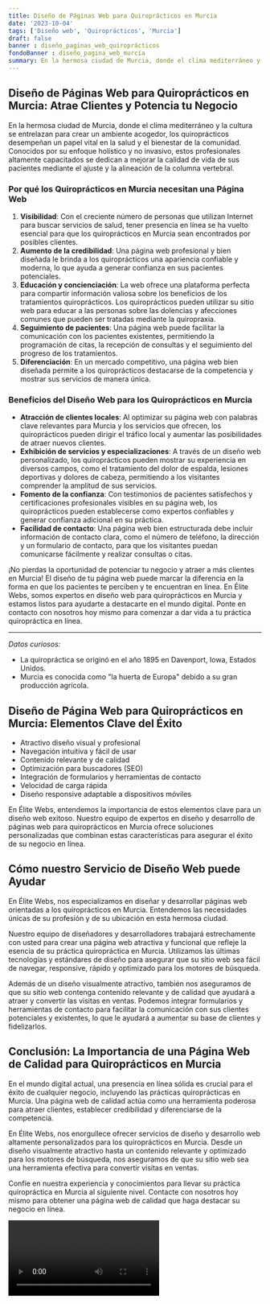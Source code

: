 ```yaml
---
title: Diseño de Páginas Web para Quiroprácticos en Murcia
date: '2023-10-04'
tags: ['Diseño web', 'Quiroprácticos', 'Murcia']
draft: false
banner : diseño_paginas_web_quiroprácticos
fondoBanner : diseño_pagina_web_murcia
summary: En la hermosa ciudad de Murcia, donde el clima mediterráneo y la cultura se entrelazan para crear un ambiente acogedor, los quiroprácticos desempeñan un papel vital en la salud y el bienestar de la comunidad. Conocidos por su enfoque holístico y no invasivo, estos profesionales altamente capacitados se dedican a mejorar la calidad de vida de sus pacientes mediante el ajuste y la alineación de la columna vertebral.
---
```


## Diseño de Páginas Web para Quiroprácticos en Murcia: Atrae Clientes y Potencia tu Negocio

En la hermosa ciudad de Murcia, donde el clima mediterráneo y la cultura se entrelazan para crear un ambiente acogedor, los quiroprácticos desempeñan un papel vital en la salud y el bienestar de la comunidad. Conocidos por su enfoque holístico y no invasivo, estos profesionales altamente capacitados se dedican a mejorar la calidad de vida de sus pacientes mediante el ajuste y la alineación de la columna vertebral.

### Por qué los Quiroprácticos en Murcia necesitan una Página Web
1. **Visibilidad**: Con el creciente número de personas que utilizan Internet para buscar servicios de salud, tener presencia en línea se ha vuelto esencial para que los quiroprácticos en Murcia sean encontrados por posibles clientes.
2. **Aumento de la credibilidad**: Una página web profesional y bien diseñada le brinda a los quiroprácticos una apariencia confiable y moderna, lo que ayuda a generar confianza en sus pacientes potenciales.
3. **Educación y concienciación**: La web ofrece una plataforma perfecta para compartir información valiosa sobre los beneficios de los tratamientos quiroprácticos. Los quiroprácticos pueden utilizar su sitio web para educar a las personas sobre las dolencias y afecciones comunes que pueden ser tratadas mediante la quiropraxia.
4. **Seguimiento de pacientes**: Una página web puede facilitar la comunicación con los pacientes existentes, permitiendo la programación de citas, la recepción de consultas y el seguimiento del progreso de los tratamientos.
5. **Diferenciación**: En un mercado competitivo, una página web bien diseñada permite a los quiroprácticos destacarse de la competencia y mostrar sus servicios de manera única.

### Beneficios del Diseño Web para los Quiroprácticos en Murcia
- **Atracción de clientes locales**: Al optimizar su página web con palabras clave relevantes para Murcia y los servicios que ofrecen, los quiroprácticos pueden dirigir el tráfico local y aumentar las posibilidades de atraer nuevos clientes.
- **Exhibición de servicios y especializaciones**: A través de un diseño web personalizado, los quiroprácticos pueden mostrar su experiencia en diversos campos, como el tratamiento del dolor de espalda, lesiones deportivas y dolores de cabeza, permitiendo a los visitantes comprender la amplitud de sus servicios.
- **Fomento de la confianza**: Con testimonios de pacientes satisfechos y certificaciones profesionales visibles en su página web, los quiroprácticos pueden establecerse como expertos confiables y generar confianza adicional en su práctica.
- **Facilidad de contacto**: Una página web bien estructurada debe incluir información de contacto clara, como el número de teléfono, la dirección y un formulario de contacto, para que los visitantes puedan comunicarse fácilmente y realizar consultas o citas.

¡No pierdas la oportunidad de potenciar tu negocio y atraer a más clientes en Murcia! El diseño de tu página web puede marcar la diferencia en la forma en que los pacientes te perciben y te encuentran en línea. En Élite Webs, somos expertos en diseño web para quiroprácticos en Murcia y estamos listos para ayudarte a destacarte en el mundo digital. Ponte en contacto con nosotros hoy mismo para comenzar a dar vida a tu práctica quiropráctica en línea.

---

*Datos curiosos:*
- La quiropráctica se originó en el año 1895 en Davenport, Iowa, Estados Unidos.
- Murcia es conocida como "la huerta de Europa" debido a su gran producción agrícola.

<GifSeo />

<Cta />

## Diseño de Página Web para Quiroprácticos en Murcia: Elementos Clave del Éxito

- Atractivo diseño visual y profesional
- Navegación intuitiva y fácil de usar
- Contenido relevante y de calidad
- Optimización para buscadores (SEO)
- Integración de formularios y herramientas de contacto
- Velocidad de carga rápida
- Diseño responsive adaptable a dispositivos móviles

En Élite Webs, entendemos la importancia de estos elementos clave para un diseño web exitoso. Nuestro equipo de expertos en diseño y desarrollo de páginas web para quiroprácticos en Murcia ofrece soluciones personalizadas que combinan estas características para asegurar el éxito de su negocio en línea.

## Cómo nuestro Servicio de Diseño Web puede Ayudar

En Élite Webs, nos especializamos en diseñar y desarrollar páginas web orientadas a los quiroprácticos en Murcia. Entendemos las necesidades únicas de su profesión y de su ubicación en esta hermosa ciudad.

Nuestro equipo de diseñadores y desarrolladores trabajará estrechamente con usted para crear una página web atractiva y funcional que refleje la esencia de su práctica quiropráctica en Murcia. Utilizamos las últimas tecnologías y estándares de diseño para asegurar que su sitio web sea fácil de navegar, responsive, rápido y optimizado para los motores de búsqueda.

Además de un diseño visualmente atractivo, también nos aseguramos de que su sitio web contenga contenido relevante y de calidad que ayudará a atraer y convertir las visitas en ventas. Podemos integrar formularios y herramientas de contacto para facilitar la comunicación con sus clientes potenciales y existentes, lo que le ayudará a aumentar su base de clientes y fidelizarlos.

## Conclusión: La Importancia de una Página Web de Calidad para Quiroprácticos en Murcia

En el mundo digital actual, una presencia en línea sólida es crucial para el éxito de cualquier negocio, incluyendo las prácticas quiroprácticas en Murcia. Una página web de calidad actúa como una herramienta poderosa para atraer clientes, establecer credibilidad y diferenciarse de la competencia.

En Élite Webs, nos enorgullece ofrecer servicios de diseño y desarrollo web altamente personalizados para los quiroprácticos en Murcia. Desde un diseño visualmente atractivo hasta un contenido relevante y optimizado para los motores de búsqueda, nos aseguramos de que su sitio web sea una herramienta efectiva para convertir visitas en ventas.

Confíe en nuestra experiencia y conocimientos para llevar su práctica quiropráctica en Murcia al siguiente nivel. Contacte con nosotros hoy mismo para obtener una página web de calidad que haga destacar su negocio en línea.

<Video />

<CtaBot job='Quiroprácticos' city='Murcia'/>

<Gmaps query='Murcia+españa+maps' />